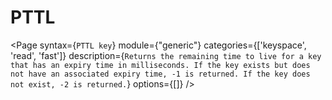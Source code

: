 # PTTL

<Page
  syntax={`PTTL key`}
  module={"generic"}
  categories={['keyspace', 'read', 'fast']}
  description={`Returns the remaining time to live for a key that has an expiry time in milliseconds.
If the key exists but does not have an associated expiry time, -1 is returned.
If the key does not exist, -2 is returned.`}
  options={[]}
/>